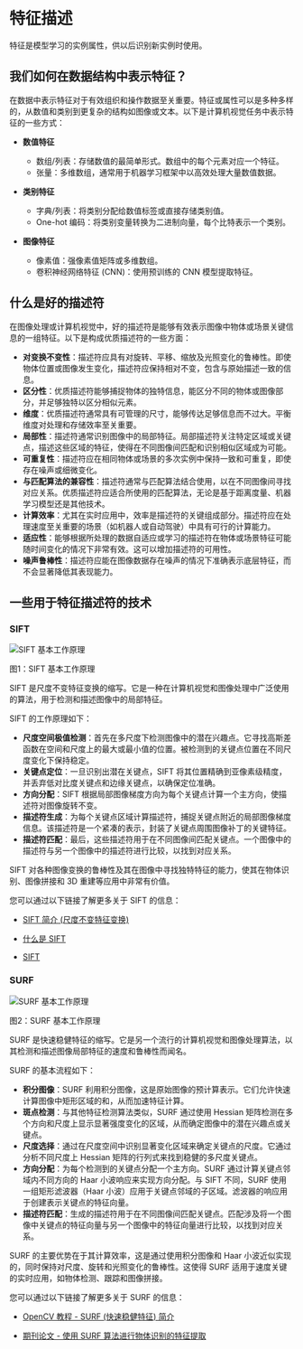 # 特征描述

特征是模型学习的实例属性，供以后识别新实例时使用。

## 我们如何在数据结构中表示特征？

在数据中表示特征对于有效组织和操作数据至关重要。特征或属性可以是多种多样的，从数值和类别到更复杂的结构如图像或文本。以下是计算机视觉任务中表示特征的一些方式：

- **数值特征**

  - 数组/列表：存储数值的最简单形式。数组中的每个元素对应一个特征。
  - 张量：多维数组，通常用于机器学习框架中以高效处理大量数值数据。

- **类别特征**

  - 字典/列表：将类别分配给数值标签或直接存储类别值。
  - One-hot 编码：将类别变量转换为二进制向量，每个比特表示一个类别。

- **图像特征**

  - 像素值：强像素值矩阵或多维数组。
  - 卷积神经网络特征 (CNN)：使用预训练的 CNN 模型提取特征。

## 什么是好的描述符

在图像处理或计算机视觉中，好的描述符是能够有效表示图像中物体或场景关键信息的一组特征。以下是构成优质描述符的一些方面：

- **对变换不变性**：描述符应具有对旋转、平移、缩放及光照变化的鲁棒性。即使物体位置或图像发生变化，描述符应保持相对不变，包含与原始描述一致的信息。
- **区分性**：优质描述符能够捕捉物体的独特信息，能区分不同的物体或图像部分，并足够独特以区分相似元素。
- **维度**：优质描述符通常具有可管理的尺寸，能够传达足够信息而不过大。平衡维度对处理和存储效率至关重要。
- **局部性**：描述符通常识别图像中的局部特征。局部描述符关注特定区域或关键点，描述这些区域的特征，使得在不同图像间匹配和识别相似区域成为可能。
- **可重复性**：描述符应在相同物体或场景的多次实例中保持一致和可重复，即使存在噪声或细微变化。
- **与匹配算法的兼容性**：描述符通常与匹配算法结合使用，以在不同图像间寻找对应关系。优质描述符应适合所使用的匹配算法，无论是基于距离度量、机器学习模型还是其他技术。
- **计算效率**：尤其在实时应用中，效率是描述符的关键组成部分。描述符应在处理速度至关重要的场景（如机器人或自动驾驶）中具有可行的计算能力。
- **适应性**：能够根据所处理的数据自适应或学习的描述符在物体或场景特征可能随时间变化的情况下非常有效。这可以增加描述符的可用性。
- **噪声鲁棒性**：描述符应能在图像数据存在噪声的情况下准确表示底层特征，而不会显著降低其表现能力。

## 一些用于特征描述符的技术

### SIFT

<div class="flex justify-center">
    <img src="https://huggingface.co/datasets/hf-vision/course-assets/resolve/main/feature-extraction-feature-matching/Original-SIFT-algorithm-flow.png" alt="SIFT 基本工作原理">
<p>图1：SIFT 基本工作原理</p>
</div>

SIFT 是尺度不变特征变换的缩写。它是一种在计算机视觉和图像处理中广泛使用的算法，用于检测和描述图像中的局部特征。

SIFT 的工作原理如下：

- **尺度空间极值检测**：首先在多尺度下检测图像中的潜在兴趣点。它寻找高斯差函数在空间和尺度上的最大或最小值的位置。被检测到的关键点位置在不同尺度变化下保持稳定。
- **关键点定位**：一旦识别出潜在关键点，SIFT 将其位置精确到亚像素级精度，并丢弃低对比度关键点和边缘关键点，以确保定位准确。
- **方向分配**：SIFT 根据局部图像梯度方向为每个关键点计算一个主方向，使描述符对图像旋转不变。
- **描述符生成**：为每个关键点区域计算描述符，捕捉关键点附近的局部图像梯度信息。该描述符是一个紧凑的表示，封装了关键点周围图像补丁的关键特征。
- **描述符匹配**：最后，这些描述符用于在不同图像间匹配关键点。一个图像中的描述符与另一个图像中的描述符进行比较，以找到对应关系。

SIFT 对各种图像变换的鲁棒性及其在图像中寻找独特特征的能力，使其在物体识别、图像拼接和 3D 重建等应用中非常有价值。

您可以通过以下链接了解更多关于 SIFT 的信息：

- [SIFT 简介 (尺度不变特征变换)](https://docs.opencv.org/4.x/da/df5/tutorial_py_sift_intro.html)

- [什么是 SIFT](https://www.educative.io/answers/what-is-sift)

- [SIFT](https://www.cse.iitb.ac.in/~ajitvr/CS763/SIFT.pdf)

### SURF

<div class="flex justify-center">
    <img src="https://huggingface.co/datasets/hf-vision/course-assets/resolve/main/feature-extraction-feature-matching/Flow-Chart-for-SURF-Feature-Detection.png" alt="SURF 基本工作原理">
<p>图2：SURF 基本工作原理</p>
</div>

SURF 是快速稳健特征的缩写。它是另一个流行的计算机视觉和图像处理算法，以其检测和描述图像局部特征的速度和鲁棒性而闻名。

SURF 的基本流程如下：

- **积分图像**：SURF 利用积分图像，这是原始图像的预计算表示。它们允许快速计算图像中矩形区域的和，从而加速特征计算。
- **斑点检测**：与其他特征检测算法类似，SURF 通过使用 Hessian 矩阵检测在多个方向和尺度上显示显著强度变化的区域，从而确定图像中的潜在兴趣点或关键点。
- **尺度选择**：通过在尺度空间中识别显著变化区域来确定关键点的尺度。它通过分析不同尺度上 Hessian 矩阵的行列式来找到稳健的多尺度关键点。
- **方向分配**：为每个检测到的关键点分配一个主方向。SURF 通过计算关键点邻域内不同方向的 Haar 小波响应来实现方向分配。与 SIFT 不同，SURF 使用一组矩形滤波器（Haar 小波）应用于关键点邻域的子区域。滤波器的响应用于创建表示关键点的特征向量。
- **描述符匹配**：生成的描述符用于在不同图像间匹配关键点。匹配涉及将一个图像中关键点的特征向量与另一个图像中的特征向量进行比较，以找到对应关系。

SURF 的主要优势在于其计算效率，这是通过使用积分图像和 Haar 小波近似实现的，同时保持对尺度、旋转和光照变化的鲁棒性。这使得 SURF 适用于速度关键的实时应用，如物体检测、跟踪和图像拼接。

您可以通过以下链接了解更多关于 SURF 的信息：

- [OpenCV 教程 - SURF (快速稳健特征) 简介](https://docs.opencv.org/3.4/df/dd2/tutorial_py_surf_intro.html)

- [期刊论文 - 使用 SURF 算法进行物体识别的特征提取](https://www.ijtra.com/view/feature-extraction-using-surf-algorithm-for-object-recognition.pdf)